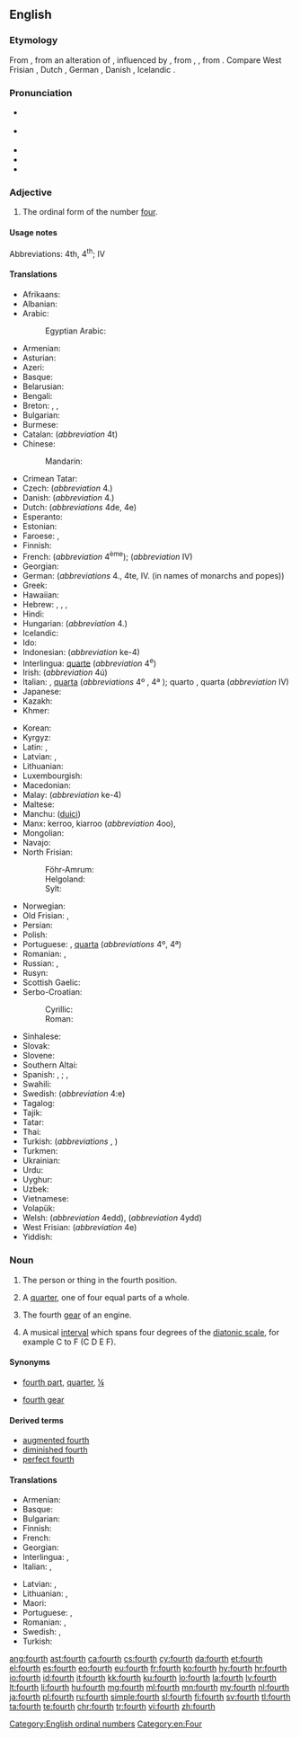 ==English==
{{wikipedia}}
{{number box|en|4}}

===Etymology===
From {{etyl|enm|en}} {{m|enm|fourthe}}, from an alteration of {{m|enm|ferthe}}, influenced by {{m|en|four}}, from {{etyl|ang|en}} {{m|ang|feorþa}}, {{m|ang|fēowerþa}}, from {{etyl|gem-pro|en}} {{m|gem-pro|*fedurþô}}. Compare West Frisian {{m|fy|fjirde}}, Dutch {{m|nl|vierde}}, German {{m|de|vierte}}, Danish {{m|da|fjerde}}, Icelandic {{m|is|fjórði}}.

===Pronunciation===
* {{a|RP}} {{IPA|/fɔːθ/|lang=en}}
* {{a|GenAm}} {{IPA|/foəɹθ/|/fɔːɹθ/|lang=en}}
* {{audio|en-us-fourth.ogg|Audio (US)|lang=en}}
* {{rhymes|ɔː(ɹ)θ|lang=en}}
* {{homophones|lang=en|forth}}

===Adjective===
{{en-adj|-}}

# The ordinal form of the number [[four]].

====Usage notes====
Abbreviations: 4th, 4<sup>th</sup>; {{qualifier|in names of monarchs and popes, and formal names in English}} IV

====Translations====
{{trans-top|fourth}}
* Afrikaans: {{t|af|vierde}}
* Albanian: {{t|sq|katërt}}
* Arabic: {{t|ar|رَابِع|m}}
*: Egyptian Arabic: {{t|arz|رابع|m|tr=raabi3|sc=Arab}}
* Armenian: {{t|hy|չորրորդ}}
* Asturian: {{t+|ast|cuartu}}
* Azeri: {{t|az|dördüncü}}
* Basque: {{t+|eu|laugarren}}
* Belarusian: {{t|be|чацвёрты|m|sc=Cyrl}}
* Bengali: {{t|bn|চতুর্থ|tr=côturthô}}
* Breton: {{t+|br|pevare|m|f}}, {{t+|br|pedervet|f}}, {{t+|br|pevarvet|m}}
* Bulgarian: {{t+|bg|четвъ́рти|m|sc=Cyrl}}
* Burmese: {{t+|my|စတုတ္ထ|sc=Mymr}}
* Catalan: {{t|ca|quart}} (''abbreviation'' 4t)
* Chinese:
*: Mandarin: {{t+|cmn|第四|tr=dìsì|sc=Hani}}
* Crimean Tatar: {{t|crh|dörtünci}}
* Czech: {{t|cs|čtvrtý}} (''abbreviation'' 4.)
* Danish: {{t+|da|fjerde}} (''abbreviation'' 4.)
* Dutch: {{t|nl|vierde}} (''abbreviations'' 4de, 4e)
* Esperanto: {{t+|eo|kvara}}
* Estonian: {{t|et|neljas}}
* Faroese: {{t|fo|fjórði}}, {{t|fo|4.}}
* Finnish: {{t+|fi|neljäs}}
* French: {{t|fr|quatrième}} {{qualifier|before the noun}} (''abbreviation'' 4<sup>ème</sup>); {{qualifier|in names of monarchs, popes, and formal names in English}} {{t|fr|quatre}} {{qualifier|after the name}} (''abbreviation'' IV)
* Georgian: {{t|ka|მეოთხე}}
* German: {{t|de|vierte}} (''abbreviations'' 4., 4te, IV. (in names of monarchs and popes))
* Greek: {{t+|el|τέταρτος}}
* Hawaiian: {{t|haw|hā}}
* Hebrew: {{t|he|רביעי|tr=rebîy‛îy, rebi‛îy|sc=Hebr}}, {{t|he|רביעית|f|tr=revi'it|sc=Hebr}}, {{t|he|רביעיים|p|tr=revi'iyim|sc=Hebr}}, {{t|he|רביעיות|p|tr=revi'iyot|sc=Hebr}}
* Hindi: {{t|hi|चौथा|tr=cauthā|sc=Deva}}
* Hungarian: {{t+|hu|negyedik}} (''abbreviation'' 4.)
* Icelandic: {{t|is|fjórði}}
* Ido: {{t+|io|quaresma}}
* Indonesian: {{t+|id|keempat}} (''abbreviation'' ke-4)
* Interlingua: [[quarte]] (''abbreviation'' 4<sup>e</sup>)
* Irish: {{t|ga|ceathrú}} (''abbreviation'' 4ú)
* Italian: {{t|it|quarto}} {{g|m}}, [[quarta]] {{g|f}} {{qualifier|before the noun}} (''abbreviations'' 4º {{g|m}}, 4ª {{g|f}}); {{qualifier|in names of monarchs and popes}} quarto {{g|m}}, quarta {{g|f}} {{qualifier|after the name}} (''abbreviation'' IV)
* Japanese: {{t|ja|四番目|tr=よんばんめ, yonban-me|sc=Jpan}}
* Kazakh: {{t|kk|төртінші|sc=Cyrl}}
* Khmer: {{t|km|ទីបួន|tr=tii buən|sc=Khmr}}
{{trans-mid}}
* Korean: {{t+|ko|넷째|sc=Kore}}
* Kyrgyz: {{t|ky|төртүнчү|sc=Cyrl}}
* Latin: {{t+|la|quartus}}, {{t|la|quartum|n}}
* Latvian: {{t+|lv|ceturtais|m}}, {{t|lv|ceturtā|f}}
* Lithuanian: {{t+|lt|ketvirtas}}
* Luxembourgish: {{t|lb|véiert}}
* Macedonian: {{t|mk|четврт|m|sc=Cyrl}}
* Malay: {{t+|ms|keempat}} (''abbreviation'' ke-4)
* Maltese: {{t|mt|ir-raba'}}
* Manchu: ([[duici]])
* Manx: kerroo, kiarroo (''abbreviation'' 4oo), {{t|gv|kerroo}}
* Mongolian: {{t|mn|дөрөвдүгээр|sc=Cyrl}}
* Navajo: {{t|nv|dį́į́ʼ góneʼ}}
* North Frisian: 
*: Föhr-Amrum: {{t|frr|fjuard}}
*: Helgoland: {{t|frr|fear}}
*: Sylt: {{t|frr|fjåårt}}
* Norwegian: {{t|no|fjärde}}
* Old Frisian: {{t|ofs|fiuwerda}}, {{t|ofs|fiārda}}
* Persian: {{t+|fa|چهارم|tr=čahârom|sc=fa-Arab}}
* Polish: {{t|pl|czwarty|m}} <!-- [[czwarta]] {{f}}, [[czwarte]] {{n}} -->
* Portuguese: {{t+|pt|quarto|m}}, [[quarta]] {{g|f}} (''abbreviations'' 4º, 4ª)
* Romanian: {{t+|ro|patrulea|m}}, {{t|ro|patra|f}}
* Russian: {{t+|ru|четвёртый|m}}, {{qualifier|abbreviation}} {{t|ru|4-ый}}
* Rusyn: {{t|rue|четве́ртый|sc=Cyrl}}
* Scottish Gaelic: {{qualifier|abbreviation 4mh}} {{t|gd|ceathramh|alt=an ceathramh}}
* Serbo-Croatian:
*: Cyrillic: {{t|sh|четврти}}
*: Roman: {{t+|sh|četvrti|m}}
* Sinhalese: {{t|si|සතරවැනි|sc=Sinh}}
* Slovak: {{t|sk|štvrtý|m}}
* Slovene: {{t+|sl|četrti|m}}
* Southern Altai: {{t|alt|тӧртинчи|tr=törtinçi|sc=Cyrl}}
* Spanish: {{t|es|cuarto|m}}, {{qualifier|abbreviation}} {{t|es|4º}}; {{t|es|cuarta|f}}, {{qualifier|abbreviation}} {{t|es|4ª}}
* Swahili: {{t|sw|ya nne}}
* Swedish: {{t+|sv|fjärde}} (''abbreviation'' 4:e)
* Tagalog: {{t|tl|ikaapat}}
* Tajik: {{t|tg|чаҳорум|sc=Cyrl}}
* Tatar: {{t|tt|дүртенче|sc=Cyrl}}
* Thai: {{t|th|ที่สี่|tr=têe sèe|sc=Thai}}
* Turkish: {{t|tr|dördüncü}} (''abbreviations'' {{t|tr|4'üncü}}, {{t|tr|4.}})
* Turkmen: {{t|tk|döördünci}}
* Ukrainian: {{t+|uk|четве́ртий|m|sc=Cyrl}}
* Urdu: {{t|ur|چوتھا|tr=cauthā|sc=ur-Arab}}
* Uyghur: {{t|ug|تۆتىنچى|sc=ug-Arab}}
* Uzbek: {{t|uz|toʻrtinchi}}
* Vietnamese: {{t+|vi|thứ tư}}
* Volapük: {{t+|vo|folid}}
* Welsh: {{t|cy|pedwaredd|f}} (''abbreviation'' 4edd), {{t+|cy|pedwerydd|m}} (''abbreviation'' 4ydd)
* West Frisian: {{t|fy|fjirde}} (''abbreviation'' 4e)
* Yiddish: {{t|yi|פֿירט|tr=firt|sc=Hebr}}
{{trans-bottom}}

===Noun===
{{en-noun}}

# {{context|not used in the plural|lang=en}} The person or thing in the fourth position.
# A [[quarter]], one of four equal parts of a whole.
# {{context|not used in the plural|lang=en}} The fourth [[gear]] of an engine.
# {{context|music|lang=en}} A musical [[interval]] which spans four degrees of the [[diatonic scale]], for example C to F (C D E F).

====Synonyms====
* {{sense|quarter}} [[fourth part]], [[quarter]], [[¼]]
* {{sense|gear}} [[fourth gear]]

====Derived terms====
{{der-top}}
* [[augmented fourth]]
* [[diminished fourth]]
* [[perfect fourth]]
{{der-bottom}}

====Translations====
{{trans-top|person or thing in the fourth position}}
* Armenian: {{t|hy|չորրորդ}}
* Basque: {{t+|eu|laugarren}}
* Bulgarian: {{t+|bg|четвърти|m|sc=Cyrl}}
* Finnish: {{t+|fi|neljäs}}
* French: {{t+|fr|quatrième|m|f}}
* Georgian: {{t|ka|მეოთხე}}
* Interlingua: {{t|ia|quarto|m}}, {{t|ia|quarta|f}}
* Italian: {{t+|it|quarto|m}}, {{t|it|quarta|f}}
{{trans-mid}}
* Latvian: {{t+|lv|ceturtais|m}}, {{t|lv|ceturtā|f}}
* Lithuanian: {{t+|lt|ketvirtas|m}}, {{t|lt|ketvirta|f}}
* Maori: {{t|mi|tuawhā}}
* Portuguese: {{t+|pt|quarto|m}}, {{t+|pt|quarta|f}}
* Romanian: {{t|ro|cel al patrulea|m}}, {{t|ro|cea a patra|f}}
* Swedish: {{t+|sv|fjärde|c}}, {{t+|sv|fyra|c}}
* Turkish: {{t+|tr|dördüncü}}
{{trans-bottom}}
{{trans-see|quarter}}
{{trans-see|fourth gear}}

[[Category:English ordinal numbers]]
[[Category:en:Four]]

[[ang:fourth]]
[[ast:fourth]]
[[ca:fourth]]
[[cs:fourth]]
[[cy:fourth]]
[[da:fourth]]
[[et:fourth]]
[[el:fourth]]
[[es:fourth]]
[[eo:fourth]]
[[eu:fourth]]
[[fr:fourth]]
[[ko:fourth]]
[[hy:fourth]]
[[hr:fourth]]
[[io:fourth]]
[[id:fourth]]
[[it:fourth]]
[[kk:fourth]]
[[ku:fourth]]
[[lo:fourth]]
[[la:fourth]]
[[lv:fourth]]
[[lt:fourth]]
[[li:fourth]]
[[hu:fourth]]
[[mg:fourth]]
[[ml:fourth]]
[[mn:fourth]]
[[my:fourth]]
[[nl:fourth]]
[[ja:fourth]]
[[pl:fourth]]
[[ru:fourth]]
[[simple:fourth]]
[[sl:fourth]]
[[fi:fourth]]
[[sv:fourth]]
[[tl:fourth]]
[[ta:fourth]]
[[te:fourth]]
[[chr:fourth]]
[[tr:fourth]]
[[vi:fourth]]
[[zh:fourth]]